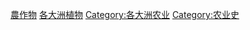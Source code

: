 [[Category:農作物|]]
[[Category:各大洲植物|]]
[[Category:各大洲农业|Category:各大洲农业]]
[[Category:农业史|Category:农业史]]